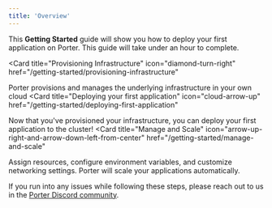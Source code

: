 ```yaml
---
title: 'Overview'
---
```


This **Getting Started** guide will show you how to deploy your first application on Porter. This guide will take under an hour to complete.

<Card
  title="Provisioning Infrastructure"
  icon="diamond-turn-right"
  href="/getting-started/provisioning-infrastructure"
>
  Porter provisions and manages the underlying infrastructure in your own cloud
</Card>
<Card
  title="Deploying your first application"
  icon="cloud-arrow-up"
  href="/getting-started/deploying-first-application"
>
  Now that you've provisioned your infrastructure, you can deploy your first
  application to the cluster!
</Card>
<Card
  title="Manage and Scale"
  icon="arrow-up-right-and-arrow-down-left-from-center"
  href="/getting-started/manage-and-scale"
>
  Assign resources, configure environment variables, and customize networking settings. Porter will scale your applications automatically.
</Card>

If you run into any issues while following these steps, please reach out to us in the [Porter Discord community](https://discord.gg/FaaFjb6DXA).
